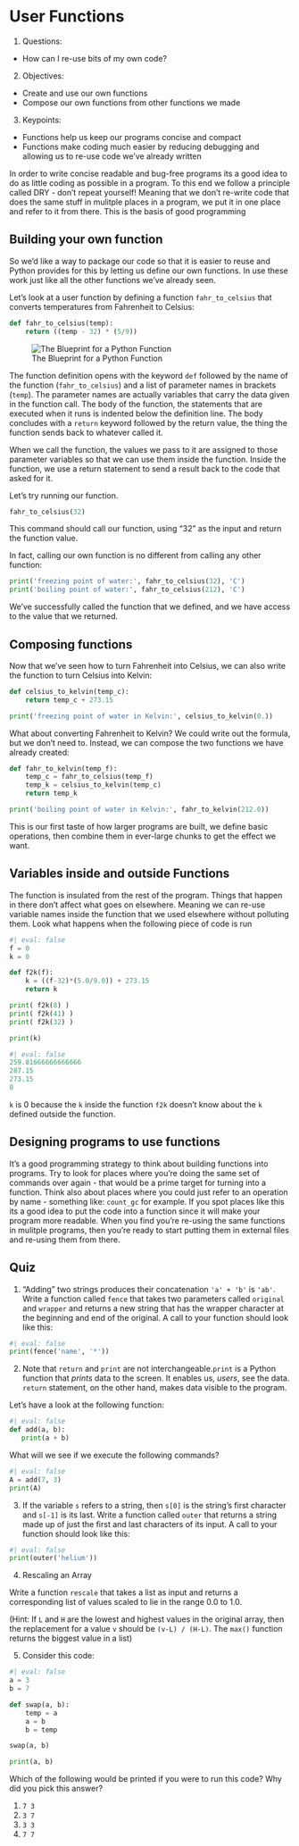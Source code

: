 # User Functions

1. Questions:
  * How can I re-use bits of my own code?
2. Objectives:
  * Create and use our own functions
  * Compose our own functions from other functions we made
3. Keypoints:
  * Functions help us keep our programs concise and compact
  * Functions make coding much easier by reducing debugging and allowing us to re-use code we've already written

In order to write concise readable and bug-free programs its a good idea to do as little coding as possible in a program. To this end we follow a principle called DRY - don't repeat yourself! Meaning that we don't re-write code that does the same stuff in mulitple places in a program, we put it in one place and refer to it from there. This is the basis of good programming


## Building your own function

So we'd like a way to package our code so that it is easier to reuse and Python provides for this by letting us define our own functions. In use these work just like all the other functions we've already seen.  

Let's look at a user function by defining a function `fahr_to_celsius` that converts temperatures from Fahrenheit to Celsius:

```python
def fahr_to_celsius(temp):
    return ((temp - 32) * (5/9))
```

![The Blueprint for a Python Function](assets/python-function.png)


The function definition opens with the keyword `def` followed by the
name of the function (`fahr_to_celsius`) and a list of parameter names in brackets (`temp`). The parameter names are actually variables that carry the data given in the function call.  The body of the function, the statements that are executed when it runs is indented below the definition line. The body concludes with a `return` keyword followed by the return value, the thing the function sends back to whatever called it.

When we call the function, the values we pass to it are assigned to those parameter variables so that we can use them inside the function. Inside the function, we use a return statement to send a result back to the code that asked for it.

Let's try running our function.

```python
fahr_to_celsius(32)
```

This command should call our function, using "32" as the input and return the function value.

In fact, calling our own function is no different from calling any other function:
```python
print('freezing point of water:', fahr_to_celsius(32), 'C')
print('boiling point of water:', fahr_to_celsius(212), 'C')
```

We've successfully called the function that we defined,
and we have access to the value that we returned.


## Composing functions

Now that we've seen how to turn Fahrenheit into Celsius,
we can also write the function to turn Celsius into Kelvin:

```python
def celsius_to_kelvin(temp_c):
    return temp_c + 273.15

print('freezing point of water in Kelvin:', celsius_to_kelvin(0.))
```

What about converting Fahrenheit to Kelvin? We could write out the formula,
but we don't need to. Instead, we can compose the two functions we have already created:
```python

def fahr_to_kelvin(temp_f):
    temp_c = fahr_to_celsius(temp_f)
    temp_k = celsius_to_kelvin(temp_c)
    return temp_k

print('boiling point of water in Kelvin:', fahr_to_kelvin(212.0))
```


This is our first taste of how larger programs are built, we define basic operations, then combine them in ever-large chunks to get the effect we want.

## Variables inside and outside Functions

The function is insulated from the rest of the program. Things that happen in there don't affect what goes on elsewhere. Meaning we can re-use variable names inside the function that we used elsewhere without polluting them. Look what happens when the following piece of code is run

```python
#| eval: false
f = 0
k = 0

def f2k(f):
    k = ((f-32)*(5.0/9.0)) + 273.15
    return k

print( f2k(8) )
print( f2k(41) )
print( f2k(32) )

print(k)
```

```python
#| eval: false
259.81666666666666
287.15
273.15
0
```

`k` is 0 because the `k` inside the function `f2k` doesn't know about the `k` defined outside the function.


## Designing programs to use functions

It's a good programming strategy to think about building functions into programs. Try to look for places where you're doing the same set of commands over again - that would be a prime target for turning into a function. Think also about places where you could just refer to an operation by name - something like: `count_gc` for example. If you spot places like this its a good idea to put the code into a function since it will make your program more readable. When you find you're re-using the same functions in mulitple programs, then you're ready to start putting them in external files and re-using them from there.


## Quiz

1. "Adding" two strings produces their concatenation `'a' + 'b'` is `'ab'`. Write a function called `fence` that takes two parameters called `original` and `wrapper`  and returns a new string that has the wrapper character at the beginning and end of the original. A call to your function should look like this:

```python
#| eval: false
print(fence('name', '*'))
```


2. Note that `return` and `print` are not interchangeable.`print` is a Python function that *prints* data to the screen. It enables us, *users*, see the data. `return` statement, on the other hand, makes data visible to the program.

Let's have a look at the following function:

```python
#| eval: false
def add(a, b):
   print(a + b)
```

What will we see if we execute the following commands?

```python
#| eval: false
A = add(7, 3)
print(A)
```

3. If the variable `s` refers to a string, then `s[0]` is the string's first character and `s[-1]` is its last. Write a function called `outer`  that returns a string made up of just the first and last characters of its input. A call to your function should look like this:

```python
#| eval: false
print(outer('helium'))
```
4. Rescaling an Array

Write a function `rescale` that takes a list as input  and returns a corresponding list of values scaled to lie in the range 0.0 to 1.0.

(Hint: If `L` and `H` are the lowest and highest values in the original array, then the replacement for a value `v` should be `(v-L) / (H-L)`. The `max()` function returns the biggest value in a list)

5. Consider this code:

```python
#| eval: false
a = 3
b = 7

def swap(a, b):
    temp = a
    a = b
    b = temp

swap(a, b)

print(a, b)
```

Which of the following would be printed if you were to run this code?  Why did you pick this answer?

 1. `7 3`
 2. `3 7`
 3. `3 3`
 4. `7 7`
